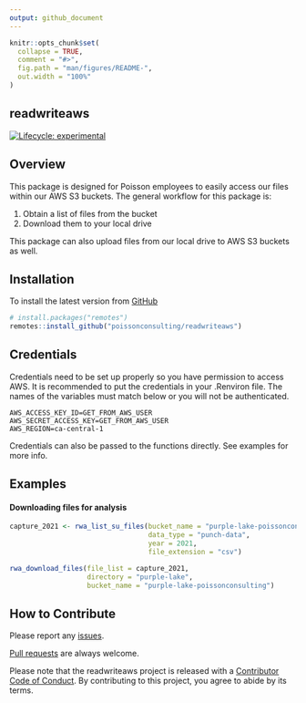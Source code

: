 ```yaml
---
output: github_document
---
```


```r
knitr::opts_chunk$set(
  collapse = TRUE,
  comment = "#>",
  fig.path = "man/figures/README-",
  out.width = "100%"
)
```

## readwriteaws

<!-- badges: start -->
  [![Lifecycle: experimental](https://img.shields.io/badge/lifecycle-experimental-orange.svg)](https://lifecycle.r-lib.org/articles/stages.html#experimental)
<!-- badges: end -->

## Overview

This package is designed for Poisson employees to easily access our files within our AWS S3 buckets. The general workflow for this package is: 

1. Obtain a list of files from the bucket
2. Download them to your local drive  

This package can also upload files from our local drive to AWS S3 buckets as well. 

## Installation

To install the latest version from [GitHub](https://github.com/poissonconsulting/usepois)
```r
# install.packages("remotes")
remotes::install_github("poissonconsulting/readwriteaws")
```

## Credentials

Credentials need to be set up properly so you have permission to access AWS.
It is recommended to put the credentials in your .Renviron file.
The names of the variables must match below or you will not be authenticated.

```
AWS_ACCESS_KEY_ID=GET_FROM_AWS_USER
AWS_SECRET_ACCESS_KEY=GET_FROM_AWS_USER
AWS_REGION=ca-central-1
```

Credentials can also be passed to the functions directly. See examples for more info. 

## Examples

#### Downloading files for analysis
```R
capture_2021 <- rwa_list_su_files(bucket_name = "purple-lake-poissonconsulting", 
                                  data_type = "punch-data",
                                  year = 2021,
                                  file_extension = "csv")

rwa_download_files(file_list = capture_2021, 
                   directory = "purple-lake", 
                   bucket_name = "purple-lake-poissonconsulting")
```

## How to Contribute

Please report any [issues](https://github.com/poissonconsulting/readwriteaws/issues).

[Pull requests](https://github.com/poissonconsulting/readwriteaws/pulls) are always welcome.

Please note that the readwriteaws project is released with a [Contributor Code of Conduct](https://contributor-covenant.org/version/2/0/CODE_OF_CONDUCT.html). By contributing to this project, you agree to abide by its terms.

